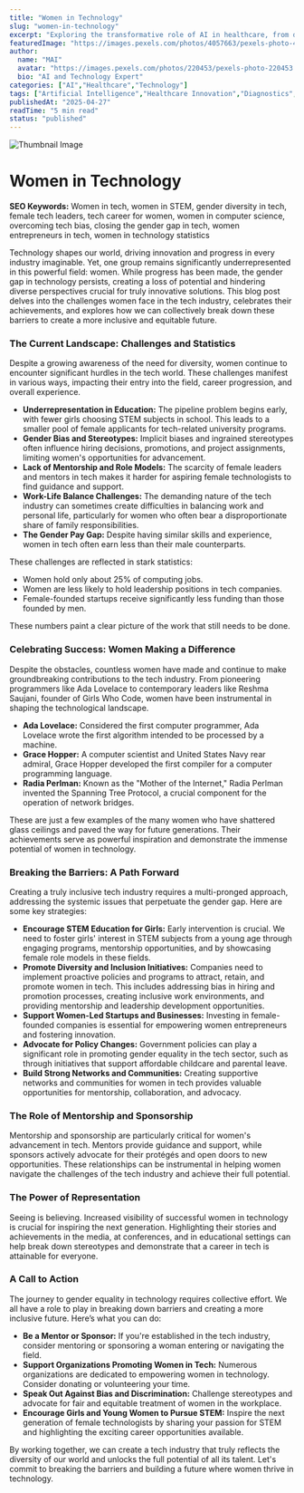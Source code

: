 ```yaml
---
title: "Women in Technology"
slug: "women-in-technology"
excerpt: "Exploring the transformative role of AI in healthcare, from diagnostics to drug discovery."
featuredImage: "https://images.pexels.com/photos/4057663/pexels-photo-4057663.jpeg?auto=compress&cs=tinysrgb&w=1260&h=750&dpr=1"
author:
  name: "MAI"
  avatar: "https://images.pexels.com/photos/220453/pexels-photo-220453.jpeg?auto=compress&cs=tinysrgb&w=1260&h=750&dpr=1"
  bio: "AI and Technology Expert"
categories: ["AI","Healthcare","Technology"]
tags: ["Artificial Intelligence","Healthcare Innovation","Diagnostics","Drug Discovery"]
publishedAt: "2025-04-27"
readTime: "5 min read"
status: "published"
---
```

![Thumbnail Image](https://images.pexels.com/photos/4057663/pexels-photo-4057663.jpeg?auto=compress&cs=tinysrgb&w=1260&h=750&dpr=1 "AI in Healthcare")

# Women in Technology

**SEO Keywords:** Women in tech, women in STEM, gender diversity in tech, female tech leaders, tech career for women, women in computer science, overcoming tech bias, closing the gender gap in tech, women entrepreneurs in tech, women in technology statistics

Technology shapes our world, driving innovation and progress in every industry imaginable.  Yet, one group remains significantly underrepresented in this powerful field: women.  While progress has been made, the gender gap in technology persists, creating a loss of potential and hindering diverse perspectives crucial for truly innovative solutions.  This blog post delves into the challenges women face in the tech industry, celebrates their achievements, and explores how we can collectively break down these barriers to create a more inclusive and equitable future.

### The Current Landscape: Challenges and Statistics

Despite a growing awareness of the need for diversity, women continue to encounter significant hurdles in the tech world.  These challenges manifest in various ways, impacting their entry into the field, career progression, and overall experience.

* **Underrepresentation in Education:**  The pipeline problem begins early, with fewer girls choosing STEM subjects in school. This leads to a smaller pool of female applicants for tech-related university programs.
* **Gender Bias and Stereotypes:**  Implicit biases and ingrained stereotypes often influence hiring decisions, promotions, and project assignments, limiting women's opportunities for advancement.
* **Lack of Mentorship and Role Models:**  The scarcity of female leaders and mentors in tech makes it harder for aspiring female technologists to find guidance and support.
* **Work-Life Balance Challenges:**  The demanding nature of the tech industry can sometimes create difficulties in balancing work and personal life, particularly for women who often bear a disproportionate share of family responsibilities.
* **The Gender Pay Gap:**  Despite having similar skills and experience, women in tech often earn less than their male counterparts.


These challenges are reflected in stark statistics:

* Women hold only about 25% of computing jobs.
* Women are less likely to hold leadership positions in tech companies.
* Female-founded startups receive significantly less funding than those founded by men.

These numbers paint a clear picture of the work that still needs to be done.

### Celebrating Success: Women Making a Difference

Despite the obstacles, countless women have made and continue to make groundbreaking contributions to the tech industry.  From pioneering programmers like Ada Lovelace to contemporary leaders like Reshma Saujani, founder of Girls Who Code, women have been instrumental in shaping the technological landscape.

* **Ada Lovelace:**  Considered the first computer programmer, Ada Lovelace wrote the first algorithm intended to be processed by a machine.
* **Grace Hopper:**  A computer scientist and United States Navy rear admiral, Grace Hopper developed the first compiler for a computer programming language.
* **Radia Perlman:**  Known as the "Mother of the Internet," Radia Perlman invented the Spanning Tree Protocol, a crucial component for the operation of network bridges.


These are just a few examples of the many women who have shattered glass ceilings and paved the way for future generations. Their achievements serve as powerful inspiration and demonstrate the immense potential of women in technology.

### Breaking the Barriers: A Path Forward

Creating a truly inclusive tech industry requires a multi-pronged approach, addressing the systemic issues that perpetuate the gender gap.  Here are some key strategies:

* **Encourage STEM Education for Girls:**  Early intervention is crucial. We need to foster girls' interest in STEM subjects from a young age through engaging programs, mentorship opportunities, and by showcasing female role models in these fields.
* **Promote Diversity and Inclusion Initiatives:**  Companies need to implement proactive policies and programs to attract, retain, and promote women in tech. This includes addressing bias in hiring and promotion processes, creating inclusive work environments, and providing mentorship and leadership development opportunities.
* **Support Women-Led Startups and Businesses:**  Investing in female-founded companies is essential for empowering women entrepreneurs and fostering innovation.
* **Advocate for Policy Changes:**  Government policies can play a significant role in promoting gender equality in the tech sector, such as through initiatives that support affordable childcare and parental leave.
* **Build Strong Networks and Communities:**  Creating supportive networks and communities for women in tech provides valuable opportunities for mentorship, collaboration, and advocacy.


### The Role of Mentorship and Sponsorship

Mentorship and sponsorship are particularly critical for women's advancement in tech.  Mentors provide guidance and support, while sponsors actively advocate for their protégés and open doors to new opportunities.  These relationships can be instrumental in helping women navigate the challenges of the tech industry and achieve their full potential.

###  The Power of Representation

Seeing is believing.  Increased visibility of successful women in technology is crucial for inspiring the next generation.  Highlighting their stories and achievements in the media, at conferences, and in educational settings can help break down stereotypes and demonstrate that a career in tech is attainable for everyone.

### A Call to Action

The journey to gender equality in technology requires collective effort.  We all have a role to play in breaking down barriers and creating a more inclusive future.  Here’s what you can do:

* **Be a Mentor or Sponsor:**  If you're established in the tech industry, consider mentoring or sponsoring a woman entering or navigating the field.
* **Support Organizations Promoting Women in Tech:**  Numerous organizations are dedicated to empowering women in technology. Consider donating or volunteering your time.
* **Speak Out Against Bias and Discrimination:**  Challenge stereotypes and advocate for fair and equitable treatment of women in the workplace.
* **Encourage Girls and Young Women to Pursue STEM:**  Inspire the next generation of female technologists by sharing your passion for STEM and highlighting the exciting career opportunities available.


By working together, we can create a tech industry that truly reflects the diversity of our world and unlocks the full potential of all its talent. Let's commit to breaking the barriers and building a future where women thrive in technology.
